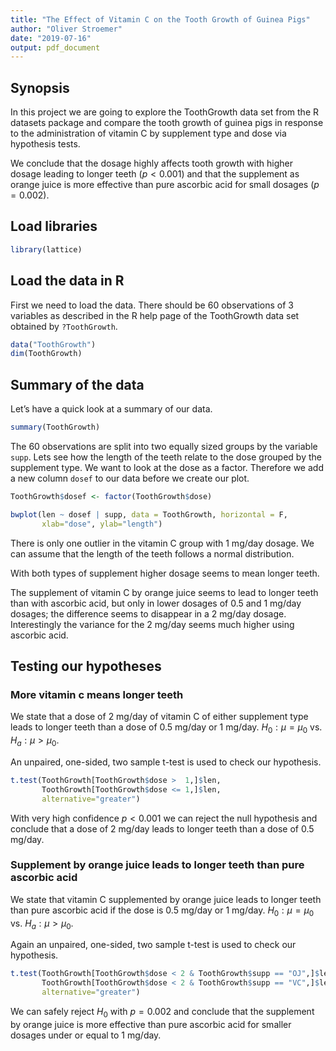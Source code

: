 ```yaml
---
title: "The Effect of Vitamin C on the Tooth Growth of Guinea Pigs"
author: "Oliver Stroemer"
date: "2019-07-16"
output: pdf_document
---
```


## Synopsis

In this project we are going to explore the ToothGrowth data set from the R
datasets package and compare the tooth growth of guinea pigs in response to the
administration of vitamin C by supplement type and dose via hypothesis tests.

We conclude that the dosage highly affects tooth growth with higher dosage
leading to longer teeth ($p < 0.001$) and that the supplement as orange juice is
more effective than pure ascorbic acid for small dosages ($p = 0.002$).

## Load libraries
```r
library(lattice)
```

## Load the data in R

First we need to load the data. There should be 60 observations of 3 variables
as described in the R help page of the ToothGrowth data set obtained by
`?ToothGrowth`.

```r
data("ToothGrowth")
dim(ToothGrowth)
```

## Summary of the data

Let's have a quick look at a summary of our data.

```r
summary(ToothGrowth)
```

The 60 observations are split into two equally sized groups by the variable
`supp`. Lets see how the length of the teeth relate to the dose grouped by the
supplement type. We want to look at the dose as a factor. Therefore we add
a new column `dosef` to our data before we create our plot.

```r
ToothGrowth$dosef <- factor(ToothGrowth$dose)

bwplot(len ~ dosef | supp, data = ToothGrowth, horizontal = F,
       xlab="dose", ylab="length")
```

There is only one outlier in the vitamin C group with 1 mg/day dosage. We can
assume that the length of the teeth follows a normal distribution.

With both types of supplement higher dosage seems to mean longer teeth.

The supplement of vitamin C by orange juice seems to lead to longer teeth than
with ascorbic acid, but only in lower dosages of 0.5 and 1 mg/day dosages; the
difference seems to disappear in a 2 mg/day dosage. Interestingly the variance
for the 2 mg/day seems much higher using ascorbic acid.

## Testing our hypotheses

### More vitamin c means longer teeth

We state that a dose of 2 mg/day of vitamin C of either supplement type leads to
longer teeth than a dose of 0.5 mg/day or 1 mg/day. $H_{0}: \mu = \mu_{0}$ vs.
$H_{a}: \mu > \mu_{0}$.

An unpaired, one-sided, two sample t-test is used to check our hypothesis.

```r
t.test(ToothGrowth[ToothGrowth$dose >  1,]$len,
       ToothGrowth[ToothGrowth$dose <= 1,]$len,
       alternative="greater")
```

With very high confidence $p < 0.001$ we can reject the null hypothesis and
conclude that a dose of 2 mg/day leads to longer teeth than a dose of 0.5
mg/day.

### Supplement by orange juice leads to longer teeth than pure ascorbic acid

We state that vitamin C supplemented by orange juice leads to longer teeth than
pure ascorbic acid if the dose is 0.5 mg/day or 1 mg/day. $H_{0}: \mu = \mu_{0}$
vs. $H_{a}: \mu > \mu_{0}$.

Again an unpaired, one-sided, two sample t-test is used to check our hypothesis.

```r
t.test(ToothGrowth[ToothGrowth$dose < 2 & ToothGrowth$supp == "OJ",]$len,
       ToothGrowth[ToothGrowth$dose < 2 & ToothGrowth$supp == "VC",]$len,
       alternative="greater")
```

We can safely reject $H_{0}$ with $p = 0.002$ and conclude that the supplement
by orange juice is more effective than pure ascorbic acid for smaller dosages
under or equal to 1 mg/day.